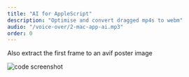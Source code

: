 ```yaml
---
title: "AI for AppleScript"
description: "Optimise and convert dragged mp4s to webm"
audio: "/voice-over/2-mac-app-ai.mp3"
order: 0
---
```



Also extract the first frame to an avif poster image

<VideoPlayer
  classes="w-[542px] right-[-200px] top-[-40px]"
  name="mac-app-chatgpt"
/>

<Image
  src={screen}
  alt="code screenshot"
  class="rounded-xl absolute z-1 hover:z-10 w-[460px] right-[260px] top-[0px]"
/>